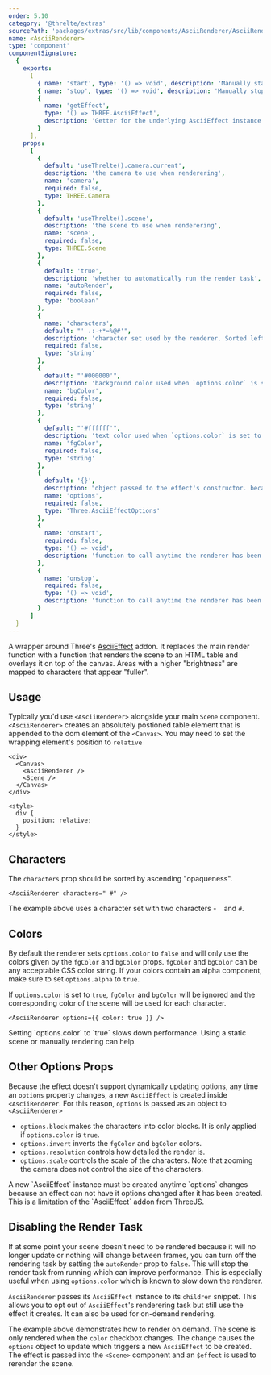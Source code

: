 ```yaml
---
order: 5.10
category: '@threlte/extras'
sourcePath: 'packages/extras/src/lib/components/AsciiRenderer/AsciiRenderer.svelte'
name: <AsciiRenderer>
type: 'component'
componentSignature:
  {
    exports:
      [
        { name: 'start', type: '() => void', description: 'Manually start the render task' },
        { name: 'stop', type: '() => void', description: 'Manually stop the render task' },
        {
          name: 'getEffect',
          type: '() => THREE.AsciiEffect',
          description: 'Getter for the underlying AsciiEffect instance'
        }
      ],
    props:
      [
        {
          default: 'useThrelte().camera.current',
          description: 'the camera to use when renderering',
          name: 'camera',
          required: false,
          type: THREE.Camera
        },
        {
          default: 'useThrelte().scene',
          description: 'the scene to use when renderering',
          name: 'scene',
          required: false,
          type: THREE.Scene
        },
        {
          default: 'true',
          description: 'whether to automatically run the render task',
          name: 'autoRender',
          required: false,
          type: 'boolean'
        },
        {
          name: 'characters',
          default: "' .:-+*=%@#'",
          description: 'character set used by the renderer. Sorted left-to-right from least to most opaque',
          required: false,
          type: 'string'
        },
        {
          default: "'#000000'",
          description: 'background color used when `options.color` is set to `false`',
          name: 'bgColor',
          required: false,
          type: 'string'
        },
        {
          default: "'#ffffff'",
          description: 'text color used when `options.color` is set to `false`',
          name: 'fgColor',
          required: false,
          type: 'string'
        },
        {
          default: '{}',
          description: "object passed to the effect's constructor. because the effect doesn't support adjusting individual option props, whenever an option prop changes, the effect must be recreated",
          name: 'options',
          required: false,
          type: 'Three.AsciiEffectOptions'
        },
        {
          name: 'onstart',
          required: false,
          type: '() => void',
          description: 'function to call anytime the renderer has been started'
        },
        {
          name: 'onstop',
          required: false,
          type: '() => void',
          description: 'function to call anytime the renderer has been stopped'
        }
      ]
  }
---
```


A wrapper around Three's [AsciiEffect](https://github.com/timoxley/threejs/blob/master/examples/js/effects/AsciiEffect.js) addon. It replaces the main render function with a function that renders the scene to an HTML table and overlays it on top of the canvas. Areas with a higher "brightness" are mapped to characters that appear "fuller".

<Example path="extras/ascii-renderer/basic" />

## Usage

Typically you'd use `<AsciiRenderer>` alongside your main `Scene` component. `<AsciiRenderer>` creates an absolutely postioned table element that is appended to the dom element of the `<Canvas>`. You may need to set the wrapping element's position to `relative`

```svelte
<div>
  <Canvas>
    <AsciiRenderer />
    <Scene />
  </Canvas>
</div>

<style>
  div {
    position: relative;
  }
</style>
```

## Characters

The `characters` prop should be sorted by ascending "opaqueness".

```svelte
<AsciiRenderer characters=" #" />
```

The example above uses a character set with two characters - ` ` and `#`.

## Colors

By default the renderer sets `options.color` to `false` and will only use the colors given by the `fgColor` and `bgColor` props. `fgColor` and `bgColor` can be any acceptable CSS color string. If your colors contain an alpha component, make sure to set `options.alpha` to `true`.

If `options.color` is set to `true`, `fgColor` and `bgColor` will be ignored and the corresponding color of the scene will be used for each character.

```svelte
<AsciiRenderer options={{ color: true }} />
```

<Tip type="info">
  Setting `options.color` to `true` slows down performance. Using a static scene or manually
  rendering can help.
</Tip>

## Other Options Props

Because the effect doesn't support dynamically updating options, any time an `options` property changes, a new `AsciiEffect` is created inside `<AsciiRenderer`. For this reason, `options` is passed as an object to `<AsciiRenderer>`

- `options.block` makes the characters into color blocks. It is only applied if `options.color` is `true`.
- `options.invert` inverts the `fgColor` and `bgColor` colors.
- `options.resolution` controls how detailed the render is.
- `options.scale` controls the scale of the characters. Note that zooming the camera does not control the size of the characters.

<Tip type="info">
  A new `AsciiEffect` instance must be created anytime `options` changes because an effect can not
  have it options changed after it has been created. This is a limitation of the `AsciiEffect` addon
  from ThreeJS.
</Tip>

## Disabling the Render Task

If at some point your scene doesn't need to be rendered because it will no longer update or nothing will change between frames, you can turn off the rendering task by setting the `autoRender` prop to `false`. This will stop the render task from running which can improve performance. This is especially useful when using `options.color` which is known to slow down the renderer.

`AsciiRenderer` passes its `AsciiEffect` instance to its `children` snippet. This allows you to opt out of `AsciiEffect`'s renderering task but still use the effect it creates. It can also be used for on-demand rendering.

<Example path="extras/ascii-renderer/only-effect" />

The example above demonstrates how to render on demand. The scene is only rendered when the `color` checkbox changes. The change causes the `options` object to update which triggers a new `AsciiEffect` to be created. The effect is passed into the `<Scene>` component and an `$effect` is used to rerender the scene.
